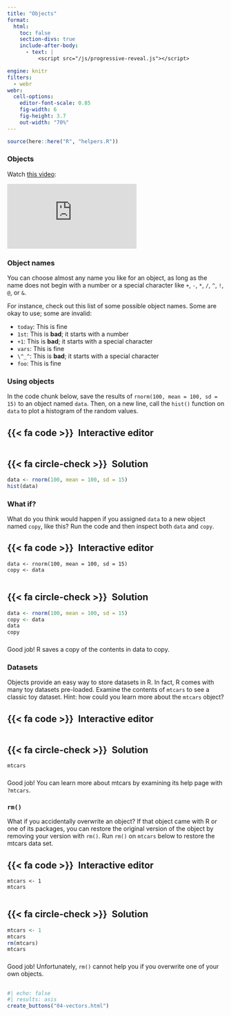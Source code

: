 ```yaml
---
title: "Objects"
format:
  html: 
    toc: false
    section-divs: true
    include-after-body: 
      - text: |
          <script src="/js/progressive-reveal.js"></script>

engine: knitr
filters:
  - webr
webr:
  cell-options:
    editor-font-scale: 0.85
    fig-width: 6
    fig-height: 3.7
    out-width: "70%"
---
```


```r
source(here::here("R", "helpers.R"))
```

### Objects {.no-hide}

Watch [this video](https://vimeo.com/220493412):

```{=html}
<div class="ratio ratio-4x3">
<iframe src="https://player.vimeo.com/video/220493412" frameborder="0" allow="autoplay; fullscreen; picture-in-picture" allowfullscreen></iframe>
</div>
```

### Object names

You can choose almost any name you like for an object, as long as the name does not begin with a number or a special character like `+`, `-`, `*`, `/`, `^`, `!`, `@`, or `&`. 

For instance, check out this list of some possible object names. Some are okay to use; some are invalid:

- `today`: This is fine
- `1st`: This is **bad**; it starts with a number
- `+1`: This is **bad**; it starts with a special character
- `vars`: This is fine
- `\^_^`: This is **bad**; it starts with a special character
- `foo`: This is fine


### Using objects

In the code chunk below, save the results of `rnorm(100, mean = 100, sd = 15)` to an object named `data`. Then, on a new line, call the `hist()` function on `data` to plot a histogram of the random values.

::: {.panel-tabset}
## {{< fa code >}}&ensp;Interactive editor

```webr-r



```

## {{< fa circle-check >}}&ensp;Solution

```r
data <- rnorm(100, mean = 100, sd = 15)
hist(data)
```

:::

### What if?

What do you think would happen if you assigned `data` to a new object named `copy`, like this? Run the code and then inspect both `data` and `copy`.

::: {.panel-tabset}
## {{< fa code >}}&ensp;Interactive editor

```webr-r
data <- rnorm(100, mean = 100, sd = 15)
copy <- data


```

## {{< fa circle-check >}}&ensp;Solution

```r
data <- rnorm(100, mean = 100, sd = 15)
copy <- data
data
copy
```

:::

###

Good job! R saves a copy of the contents in data to copy.

### Datasets

Objects provide an easy way to store datasets in R. In fact, R comes with many toy datasets pre-loaded. Examine the contents of `mtcars` to see a classic toy dataset. Hint: how could you learn more about the `mtcars` object?

::: {.panel-tabset}
## {{< fa code >}}&ensp;Interactive editor

```webr-r



```

## {{< fa circle-check >}}&ensp;Solution

```r
mtcars
```

:::

###

Good job! You can learn more about mtcars by examining its help page with `?mtcars`.

### `rm()`

What if you accidentally overwrite an object? If that object came with R or one of its packages, you can restore the original version of the object by removing your version with `rm()`. Run `rm()` on `mtcars` below to restore the mtcars data set.

::: {.panel-tabset}
## {{< fa code >}}&ensp;Interactive editor

```webr-r
mtcars <- 1
mtcars


```

## {{< fa circle-check >}}&ensp;Solution

```r
mtcars <- 1
mtcars
rm(mtcars)
mtcars
```

:::

###

Good job! Unfortunately, `rm()` cannot help you if you overwrite one of your own objects.

##

```r
#| echo: false
#| results: asis
create_buttons("04-vectors.html")
```
